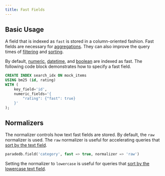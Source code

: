 ```yaml
---
title: Fast Fields
---
```


## Basic Usage

A field that is indexed as `fast` is stored in a column-oriented fashion. Fast fields are necessary for
[aggregations](/documentation/aggregates/overview). They can also improve the query times of [filtering](/documentation/full-text/filtering) and
[sorting](/documentation/full-text/sorting).

By default, [numeric](/documentation/indexing/create_index#numeric-fields), [datetime](/documentation/indexing/create_index#datetime-fields), and [boolean](/documentation/indexing/create_index#boolean-fields)
are indexed as fast. The following code block demonstrates how to specify a fast field.

```sql
CREATE INDEX search_idx ON mock_items
USING bm25 (id, rating)
WITH (
    key_field='id',
    numeric_fields='{
        "rating": {"fast": true}
    }'
);
```

## Normalizers

The normalizer controls how text fast fields are stored. By default, the `raw` normalizer is used. The `raw` normalizer is useful for accelerating
queries that [sort by the text field](/documentation/full-text/sorting#fast-ordering).

```sql
paradedb.field('category', fast => true, normalizer => 'raw')
```

Setting the normalizer to `lowercase` is useful for queries that [sort by the lowercase text field](/documentation/full-text/sorting#ordering-by-text-field).
